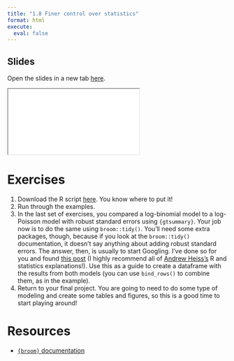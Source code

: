 ```yaml
---
title: "1.8 Finer control over statistics"
format: html
execute: 
  eval: false
---
```


## Slides

Open the slides in a new tab [here](slides/08-statistics.qmd){target="_blank"}.

<div>
```{=html}
<iframe class="slide-deck" src="slides/08-statistics.html"></iframe>
```
</div>

# Exercises

1. Download the R script [here](https://raw.githubusercontent.com/louisahsmith/epi590r-in-class/cb083be16ed097fa18913cdaaf6bdb4b7c1aac7d/R/broom-examples.R). You know where to put it!
2. Run through the examples.
3. In the last set of exercises, you compared a log-binomial model to a log-Poisson model with robust standard errors using `{gtsummary}`. Your job now is to do the same using `broom::tidy()`. You'll need some extra packages, though, because if you look at the `broom::tidy()` documentation, it doesn't say anything about adding robust standard errors. The answer, then, is usually to start Googling. I've done so for you and found [this post](https://evalf21.classes.andrewheiss.com/example/standard-errors/#sandwich-and-coeftest) (I highly recommend all of [Andrew Heiss's](https://www.andrewheiss.com/blog/) R and statistics explanations!). Use this as a guide to create a dataframe with the results from both models (you can use `bind_rows()` to combine them, as in the example).
4. Return to your final project. You are going to need to do some type of modeling and create some tables and figures, so this is a good time to start playing around!


# Resources

- [`{broom}` documentation](https://broom.tidymodels.org/)
